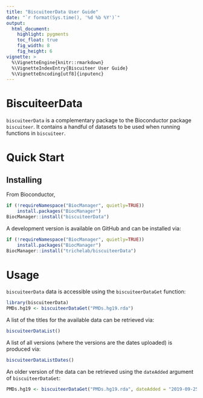 ```yaml
---
title: "BiscuiteerData User Guide"
date: "`r format(Sys.time(), '%d %b %Y')`"
output:
  html_document:
    highlight: pygments
    toc_float: true
    fig_width: 8
    fig_height: 6
vignette: >
  %\VignetteEngine{knitr::rmarkdown}
  %\VignetteIndexEntry{Biscuiteer User Guide}
  %\VignetteEncoding[utf8]{inputenc}
---
```


# BiscuiteerData

`biscuiteerData` is a complementary package to the Bioconductor package
`biscuiteer`. It contains a handful of datasets to be used when running
functions in `biscuiteer`.

# Quick Start

## Installing

From Bioconductor,
```r
if (!requireNamespace("BiocManager", quietly=TRUE))
    install.packages("BiocManager")
BiocManager::install("biscuiteerData")
```

A development version is available on GitHub and can be installed via:
```r
if (!requireNamespace("BiocManager", quietly=TRUE))
    install.packages("BiocManager")
BiocManager::install("trichelab/biscuiteerData")
```

# Usage

`biscuiteerData` data is accessible using the `biscuiteerDataGet` function:
```r
library(biscuiteerData)
PMDs.hg19 <- biscuiteerDataGet("PMDs.hg19.rda")
```

A list of the titles for the available data can be retrieved via:
```r
biscuiteerDataList()
```

A list of all versions (where the versions are the dates uploaded) is produced
via:
```r
biscuiteerDataListDates()
```

An older version of the data can be retrieved using the `dateAdded` argument of
`biscuiteerDataGet`:
```r
PMDs.hg19 <- biscuiteerDataGet("PMDs.hg19.rda", dateAdded = "2019-09-25")
```
